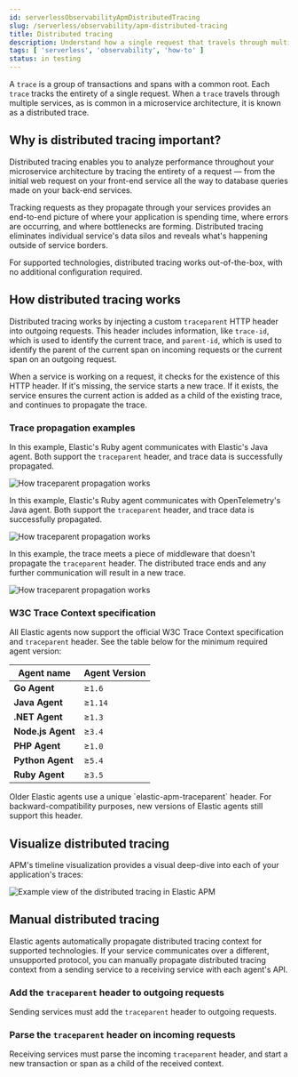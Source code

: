 ```yaml
---
id: serverlessObservabilityApmDistributedTracing
slug: /serverless/observability/apm-distributed-tracing
title: Distributed tracing
description: Understand how a single request that travels through multiple services impacts your application.
tags: [ 'serverless', 'observability', 'how-to' ]
status: in testing
---
```




<Testing />


A `trace` is a group of <DocLink id="serverlessObservabilityApmDataTypes">transactions</DocLink> and <DocLink id="serverlessObservabilityApmDataTypes">spans</DocLink> with a common root.
Each `trace` tracks the entirety of a single request.
When a `trace` travels through multiple services, as is common in a microservice architecture,
it is known as a distributed trace.

## Why is distributed tracing important?

Distributed tracing enables you to analyze performance throughout your microservice architecture
by tracing the entirety of a request &mdash; from the initial web request on your front-end service
all the way to database queries made on your back-end services.

Tracking requests as they propagate through your services provides an end-to-end picture of
where your application is spending time, where errors are occurring, and where bottlenecks are forming.
Distributed tracing eliminates individual service's data silos and reveals what's happening outside of
service borders.

For supported technologies, distributed tracing works out-of-the-box, with no additional configuration required.

## How distributed tracing works

Distributed tracing works by injecting a custom `traceparent` HTTP header into outgoing requests.
This header includes information, like `trace-id`, which is used to identify the current trace,
and `parent-id`, which is used to identify the parent of the current span on incoming requests
or the current span on an outgoing request.

When a service is working on a request, it checks for the existence of this HTTP header.
If it's missing, the service starts a new trace.
If it exists, the service ensures the current action is added as a child of the existing trace,
and continues to propagate the trace.

### Trace propagation examples

In this example, Elastic's Ruby agent communicates with Elastic's Java agent.
Both support the `traceparent` header, and trace data is successfully propagated.

![How traceparent propagation works](images/distributed-tracing/dt-trace-ex1.png)

In this example, Elastic's Ruby agent communicates with OpenTelemetry's Java agent.
Both support the `traceparent` header, and trace data is successfully propagated.

![How traceparent propagation works](images/distributed-tracing/dt-trace-ex2.png)

In this example, the trace meets a piece of middleware that doesn't propagate the `traceparent` header.
The distributed trace ends and any further communication will result in a new trace.

![How traceparent propagation works](images/distributed-tracing/dt-trace-ex3.png)

### W3C Trace Context specification

All Elastic agents now support the official W3C Trace Context specification and `traceparent` header.
See the table below for the minimum required agent version:

| Agent name | Agent Version |
|---|---|
| **Go Agent** | ≥`1.6` |
| **Java Agent** | ≥`1.14` |
| **.NET Agent** | ≥`1.3` |
| **Node.js Agent** | ≥`3.4` |
| **PHP Agent** | ≥`1.0` |
| **Python Agent** | ≥`5.4` |
| **Ruby Agent** | ≥`3.5` |

<DocCallOut title="Note">
Older Elastic agents use a unique `elastic-apm-traceparent` header.
For backward-compatibility purposes, new versions of Elastic agents still support this header.
</DocCallOut>

## Visualize distributed tracing

APM's timeline visualization provides a visual deep-dive into each of your application's traces:

![Example view of the distributed tracing in Elastic APM](images/spans/apm-distributed-tracing.png)

## Manual distributed tracing

Elastic agents automatically propagate distributed tracing context for supported technologies.
If your service communicates over a different, unsupported protocol,
you can manually propagate distributed tracing context from a sending service to a receiving service
with each agent's API.

### Add the `traceparent` header to outgoing requests

Sending services must add the `traceparent` header to outgoing requests.

<TabWidgetsDistributedTraceSendWidget />

<div id="distributed-tracing-incoming"></div>

### Parse the `traceparent` header on incoming requests

Receiving services must parse the incoming `traceparent` header,
and start a new transaction or span as a child of the received context.

<TabWidgetsDistributedTraceReceiveWidget />

<Feedback slug="/serverless/observability/apm-distributed-tracing" filepath="docs/apm/apm-distributed-tracing.mdx" />
